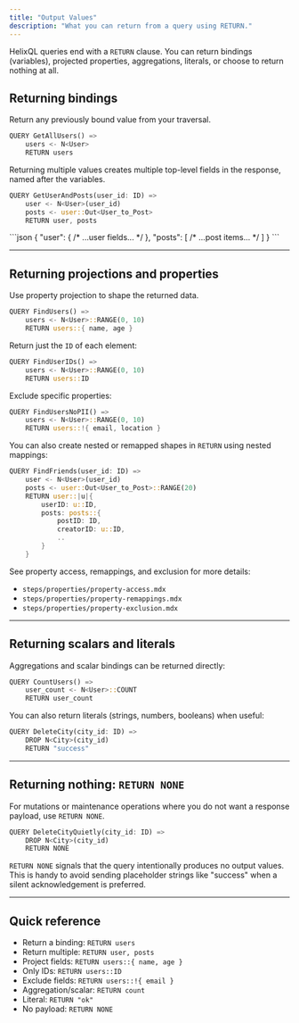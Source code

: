 ```yaml
---
title: "Output Values"
description: "What you can return from a query using RETURN."
---
```


HelixQL queries end with a `RETURN` clause. You can return bindings (variables),
projected properties, aggregations, literals, or choose to return nothing at all.

## Returning bindings

Return any previously bound value from your traversal.

```rust
QUERY GetAllUsers() =>
    users <- N<User>
    RETURN users
```

Returning multiple values creates multiple top-level fields in the response, named
after the variables.

```rust
QUERY GetUserAndPosts(user_id: ID) =>
    user <- N<User>(user_id)
    posts <- user::Out<User_to_Post>
    RETURN user, posts
```

<Accordion title="JSON Output (shape)">
```json
{
  "user": { /* ...user fields... */ },
  "posts": [ /* ...post items... */ ]
}
```
</Accordion>

---

## Returning projections and properties

Use property projection to shape the returned data.

```rust
QUERY FindUsers() =>
    users <- N<User>::RANGE(0, 10)
    RETURN users::{ name, age }
```

Return just the `ID` of each element:

```rust
QUERY FindUserIDs() =>
    users <- N<User>::RANGE(0, 10)
    RETURN users::ID
```

Exclude specific properties:

```rust
QUERY FindUsersNoPII() =>
    users <- N<User>::RANGE(0, 10)
    RETURN users::!{ email, location }
```

You can also create nested or remapped shapes in `RETURN` using nested mappings:

```rust
QUERY FindFriends(user_id: ID) =>
    user <- N<User>(user_id)
    posts <- user::Out<User_to_Post>::RANGE(20)
    RETURN user::|u|{
        userID: u::ID,
        posts: posts::{
            postID: ID,
            creatorID: u::ID,
            ..
        }
    }
```

See property access, remappings, and exclusion for more details:
- `steps/properties/property-access.mdx`
- `steps/properties/property-remappings.mdx`
- `steps/properties/property-exclusion.mdx`

---

## Returning scalars and literals

Aggregations and scalar bindings can be returned directly:

```rust
QUERY CountUsers() =>
    user_count <- N<User>::COUNT
    RETURN user_count
```

You can also return literals (strings, numbers, booleans) when useful:

```rust
QUERY DeleteCity(city_id: ID) =>
    DROP N<City>(city_id)
    RETURN "success"
```

---

## Returning nothing: `RETURN NONE`

For mutations or maintenance operations where you do not want a response payload,
use `RETURN NONE`.

```rust
QUERY DeleteCityQuietly(city_id: ID) =>
    DROP N<City>(city_id)
    RETURN NONE
```

`RETURN NONE` signals that the query intentionally produces no output values. This is
handy to avoid sending placeholder strings like "success" when a silent acknowledgement
is preferred.

---

## Quick reference

- Return a binding: `RETURN users`
- Return multiple: `RETURN user, posts`
- Project fields: `RETURN users::{ name, age }`
- Only IDs: `RETURN users::ID`
- Exclude fields: `RETURN users::!{ email }`
- Aggregation/scalar: `RETURN count`
- Literal: `RETURN "ok"`
- No payload: `RETURN NONE`

